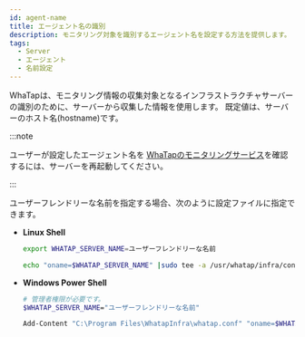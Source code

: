 ```yaml
---
id: agent-name
title: エージェント名の識別
description: モニタリング対象を識別するエージェント名を設定する方法を提供します。
tags:
  - Server
  - エージェント
  - 名前設定
---
```


WhaTapは、モニタリング情報の収集対象となるインフラストラクチャサーバーの識別のために、サーバーから収集した情報を使用します。 既定値は、サーバーのホスト名(hostname)です。


<Agentnamewarning />

:::note

ユーザーが設定したエージェント名を [WhaTapのモニタリングサービス](https://service.whatap.io)を確認するには、サーバーを再起動してください。

:::

ユーザーフレンドリーな名前を指定する場合、次のように設定ファイルに指定できます。

- **Linux Shell**

  ```bash title=SH
  export WHATAP_SERVER_NAME=ユーザーフレンドリーな名前

  echo "oname=$WHATAP_SERVER_NAME" |sudo tee -a /usr/whatap/infra/conf/whatap.conf
  ```

- **Windows Power Shell** 

  ```bash title=SH
  # 管理者権限が必要です。
  $WHATAP_SERVER_NAME="ユーザーフレンドリーな名前"

  Add-Content "C:\Program Files\WhatapInfra\whatap.conf" "oname=$WHATAP_SERVER_NAME"
  ```
